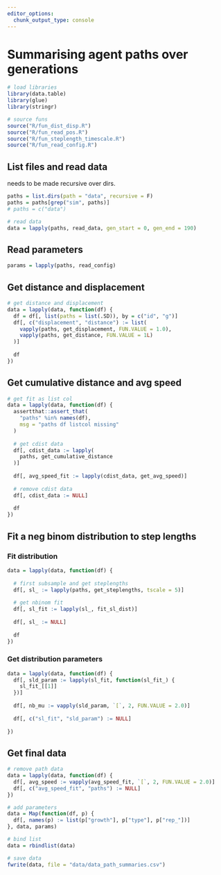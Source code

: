 ```yaml
---
editor_options: 
  chunk_output_type: console
---
```


# Summarising agent paths over generations

```r
# load libraries
library(data.table)
library(glue)
library(stringr)

# source funs
source("R/fun_dist_disp.R")
source("R/fun_read_pos.R")
source("R/fun_steplength_timescale.R")
source("R/fun_read_config.R")
```

## List files and read data

needs to be made recursive over dirs.

```r
paths = list.dirs(path = "data", recursive = F)
paths = paths[grep("sim", paths)]
# paths = c("data")

# read data
data = lapply(paths, read_data, gen_start = 0, gen_end = 190)
```

## Read parameters

```r
params = lapply(paths, read_config)
```


## Get distance and displacement

```r
# get distance and displacement
data = lapply(data, function(df) {
  df = df[, list(paths = list(.SD)), by = c("id", "g")]
  df[, c("displacement", "distance") := list(
    vapply(paths, get_displacement, FUN.VALUE = 1.0),
    vapply(paths, get_distance, FUN.VALUE = 1L)
  )]
  
  df
})
```

## Get cumulative distance and avg speed

```r
# get fit as list col
data = lapply(data, function(df) {
  assertthat::assert_that(
    "paths" %in% names(df), 
    msg = "paths df listcol missing"
  )
  
  # get cdist data
  df[, cdist_data := lapply(
    paths, get_cumulative_distance
  )]
  
  df[, avg_speed_fit := lapply(cdist_data, get_avg_speed)]
  
  # remove cdist data
  df[, cdist_data := NULL]
  
  df
})
```

## Fit a neg binom distribution to step lengths

### Fit distribution

```r
data = lapply(data, function(df) {
  
  # first subsample and get steplengths
  df[, sl_ := lapply(paths, get_steplengths, tscale = 5)]
  
  # get nbinom fit
  df[, sl_fit := lapply(sl_, fit_sl_dist)]
  
  df[, sl_ := NULL]
  
  df
})
```

### Get distribution parameters

```r
data = lapply(data, function(df) {
  df[, sld_param := lapply(sl_fit, function(sl_fit_) {
    sl_fit_[[1]]
  })]
  
  df[, nb_mu := vapply(sld_param, `[`, 2, FUN.VALUE = 2.0)]
  
  df[, c("sl_fit", "sld_param") := NULL]
  
})

```

## Get final data

```r
# remove path data
data = lapply(data, function(df) {
  df[, avg_speed := vapply(avg_speed_fit, `[`, 2, FUN.VALUE = 2.0)]
  df[, c("avg_speed_fit", "paths") := NULL]
})

# add parameters
data = Map(function(df, p) {
  df[, names(p) := list(p["growth"], p["type"], p["rep_"])]
}, data, params)

# bind list
data = rbindlist(data)

# save data
fwrite(data, file = "data/data_path_summaries.csv")
```
